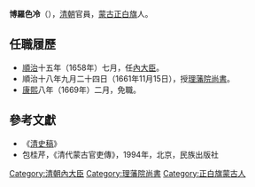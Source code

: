 '''博羅色冷'''（{{bd|？||？|}}），[[清朝|清朝]]官員，[[蒙古|蒙古]][[正白旗|正白旗]]人。

==任職履歷==
*[[順治|順治]]十五年（1658年）七月，任[[內大臣|內大臣]]。
*順治十八年九月二十四日（1661年11月15日），授[[理藩院|理藩院]][[尚書|尚書]]。
*[[康熙|康熙]]八年（1669年）二月，免職。

==參考文獻==
*《[[清史稿|清史稿]]》
*包桂芹，《清代蒙古官吏傳》，1994年，北京，民族出版社

{{start box}}
{{s-off}}
{{succession box|[[明安達禮|明安達禮]]|[[喀蘭圖|喀蘭圖]]|[[理藩院尚書列表|理藩院尚書]]|<small>順治十八年九月庚子－康熙八年二月</small><br>1661年[[11月15日|11月15日]]－1669年在任，被免職}}
{{end box}}

{{清朝人物小作品}}
{{DEFAULTSORT:Bo博}}

[[Category:清朝內大臣|Category:清朝內大臣]]
[[Category:理藩院尚書|Category:理藩院尚書]]
[[Category:正白旗蒙古人|Category:正白旗蒙古人]]